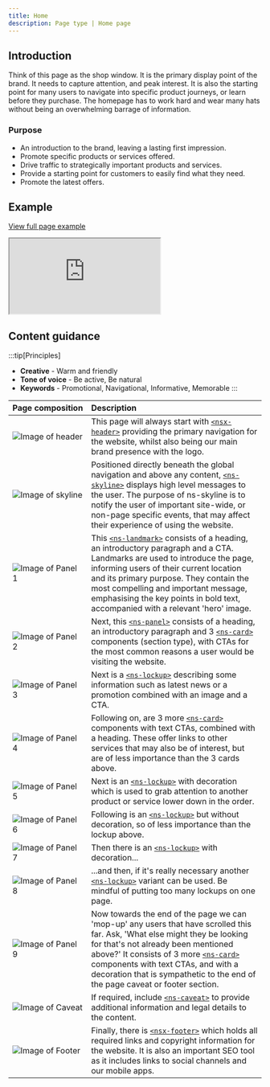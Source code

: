 ```yaml
---
title: Home
description: Page type | Home page
---
```


## Introduction

Think of this page as the shop window. It is the primary display point of the brand. It needs to capture attention, and peak interest. It is also the starting point for many users to navigate into specific product journeys, or learn before they purchase. The homepage has to work hard and wear many hats without being an overwhelming barrage of information.

### Purpose

- An introduction to the brand, leaving a lasting first impression.
- Promote specific products or services offered.
- Drive traffic to strategically important products and services.
- Provide a starting point for customers to easily find what they need.
- Promote the latest offers.

## Example

<div class="storybook-embed page">
  <p><a href="https://www.britishgas.co.uk/nucleus/demo/iframe.html?id=examples-page-types--home&amp;viewMode=story">View full page example</a></p>
  <iframe src="https://www.britishgas.co.uk/nucleus/demo/iframe.html?id=examples-page-types--home&amp;viewMode=story&amp;nav=0" title="Nucleus: examples-page-types--home" sandbox="allow-forms allow-modals allow-popups allow-presentation allow-same-origin allow-scripts"></iframe>
</div>

## Content guidance

:::tip[Principles]
- **Creative** - Warm and friendly
- **Tone of voice** - Be active, Be natural
- **Keywords** - Promotional, Navigational, Informative, Memorable
:::

| Page&nbsp;composition | Description |
| :--- | :--- |
| ![Image of header](../../../assets/page-types/home/header.webp) | This page will always start with [`<nsx-header>`](/components/nsx-header) providing the primary navigation for the website, whilst also being our main brand presence with the logo. |
| ![Image of skyline](../../../assets/page-types/home/skyline.webp) | Positioned directly beneath the global navigation and above any content, [`<ns-skyline>`](/components/ns-skyline) displays high level messages to the user. The purpose of ns-skyline is to notify the user of important site-wide, or non-page specific events, that may affect their experience of using the website.|
| ![Image of Panel 1](../../../assets/page-types/home/landmark.webp) | This [`<ns-landmark>`](/components/ns-landmark) consists of a heading, an introductory paragraph and a CTA. Landmarks are used to introduce the page, informing users of their current location and its primary purpose. They contain the most compelling and important message, emphasising the key points in bold text, accompanied with a relevant 'hero' image. |
| ![Image of Panel 2](../../../assets/page-types/home/panel.webp) | Next, this [`<ns-panel>`](/components/ns-panel) consists of a heading, an introductory paragraph and 3 [`<ns-card>`](/components/ns-card) components (section type), with CTAs for the most common reasons a user would be visiting the website. |
| ![Image of Panel 3](../../../assets/page-types/home/lockup-1.webp) | Next is a [`<ns-lockup>`](/components/ns-lockup) describing some information such as latest news or a promotion combined with an image and a CTA. |
| ![Image of Panel 4](../../../assets/page-types/home/cards-1.webp) | Following on, are 3 more [`<ns-card>`](/components/ns-card) components with text CTAs, combined with a heading. These offer links to other services that may also be of interest, but are of less importance than the 3 cards above. |
| ![Image of Panel 5](../../../assets/page-types/home/lockup-2.webp) | Next is an [`<ns-lockup>`](/components/ns-lockup) with decoration which is used to grab attention to another product or service lower down in the order. |
| ![Image of Panel 6](../../../assets/page-types/home/lockup-3.webp) | Following is an [`<ns-lockup>`](/components/ns-lockup) but without decoration, so of less importance than the lockup above. |
| ![Image of Panel 7](../../../assets/page-types/home/lockup-4.webp) | Then there is an [`<ns-lockup>`](/components/ns-lockup) with decoration... |
| ![Image of Panel 8](../../../assets/page-types/home/lockup-5.webp) | ...and then, if it's really necessary another [`<ns-lockup>`](/components/ns-lockup) variant can be used. Be mindful of putting too many lockups on one page. |
| ![Image of Panel 9](../../../assets/page-types/home/cards-2.webp) | Now towards the end of the page we can 'mop-up' any users that have scrolled this far. Ask, 'What else might they be looking for that's not already been mentioned above?' It consists of 3 more [`<ns-card>`](/components/ns-card) components with text CTAs, and with a decoration that is sympathetic to the end of the page caveat or footer section. |
| ![Image of Caveat](../../../assets/page-types/home/caveat.webp) | If required, include [`<ns-caveat>`](/components/ns-caveat) to provide additional information and legal details to the content. |
| ![Image of Footer](../../../assets/page-types/home/footer.webp) | Finally, there is [`<nsx-footer>`](/components/nsx-footer) which holds all required links and copyright information for the website. It is also an important SEO tool as it includes links to social channels and our mobile apps. |
